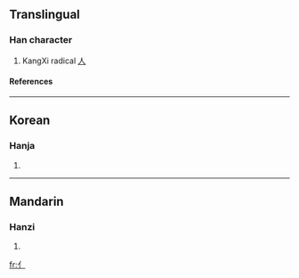 ==Translingual==
{{stroke order|type=animate}}
===Han character===
{{Han char|rad=人|as=00|sn=2|four=|canj=竹中 (HL)}}
# KangXi radical [[Index:Chinese radical/人|人]]
====References====
{{Han ref|kx=0091.011|dj=0192.010|hdz=10101.101|uh=4EBB|ud=20155}}
----

==Korean==
===Hanja===
{{ko-hanja|hangeul=사|rv=s|mr=s}}
# {{defn|Korean}}
----
==Mandarin==
===Hanzi===
{{cmn-hanzi|pin=[[rén]] (ren2)|wg=jen<sup>2</sup>}}
# {{defn|Mandarin}}

[[fr:亻]]